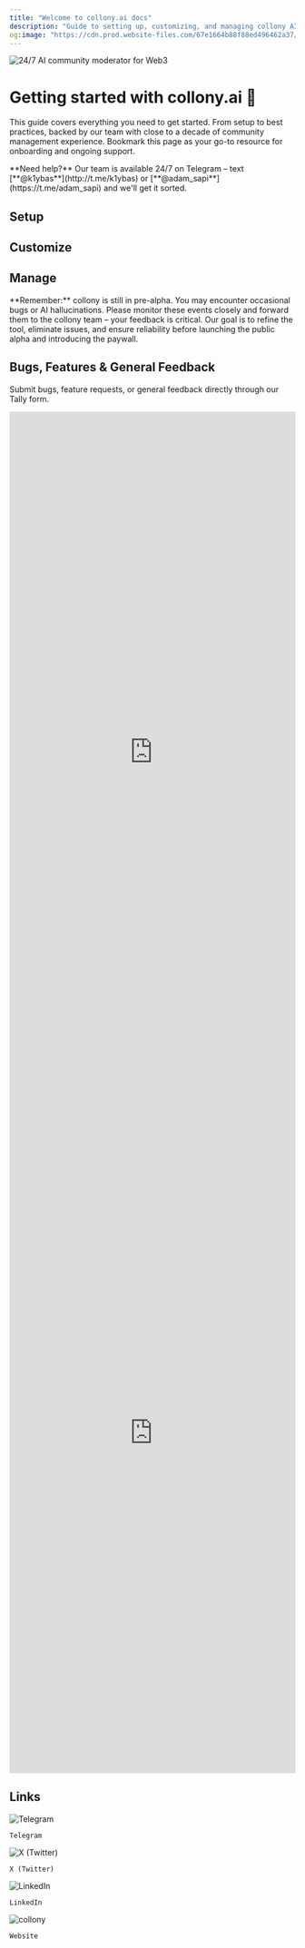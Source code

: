 ```yaml
---
title: "Welcome to collony.ai docs"
description: "Guide to setting up, customizing, and managing collony AI moderators for Telegram and Discord communities."
og:image: "https://cdn.prod.website-files.com/67e1664b88f88ed496462a37/68c29939da35f51ce7ee4c11_cover.png"
---
```


![24/7 AI community moderator for Web3](/public/cover.png)

# Getting started with collony.ai 🐝

This guide covers everything you need to get started. From setup to best practices, backed by our team with close to a decade of community management experience. Bookmark this page as your go-to resource for onboarding and ongoing support.

<Note>
  **Need help?** Our team is available 24/7 on Telegram – text [**@k1ybas**](http://t.me/k1ybas) or [**@adam_sapi**](https://t.me/adam_sapi) and we'll get it sorted.
</Note>

## Setup

<Columns cols={2}>
  <Card title="🏎️ Before you start" href="/before-you-start">
    
  </Card>
  <Card title="🔩 Prepare your Telegram group" href="/prepare-your-telegram-group">
    
  </Card>
  <Card title="🔎 Find collony AI on Telegram" href="/find-collony-ai-on-telegram">
    
  </Card>
  <Card title="💌 Add collony to your group" href="/add-collony-to-your-group">
    
  </Card>
</Columns>

## Customize

<Columns cols={2}>
  <Card title="🏗️ In-bot setup menu" href="/in-bot-setup-menu">
    
  </Card>
  <Card title="✏️ Add project description" href="/add-project-description">
    
  </Card>
  <Card title="📚 Add knowledge base" href="/add-project-knowledge-base">
    
  </Card>
  <Card title="⛏️ Set moderation rules" href="/set-community-moderation-rules">
    
  </Card>
  <Card title="🧠 Set moderator personality" href="/set-community-mod-personality">
    
  </Card>
</Columns>

## Manage

<Columns cols={2}>
  <Card title="🫂 Manage admins & moderators" href="/manage-admins-and-moderators">
    
  </Card>
  <Card title="⚙️ Admin dashboard chat" href="/setup-the-admin-dashboard-chat">
    
  </Card>
</Columns>

<Warning>
  **Remember:** collony is still in pre-alpha. You may encounter occasional bugs or AI hallucinations. Please monitor these events closely and forward them to the collony team – your feedback is critical. Our goal is to refine the tool, eliminate issues, and ensure reliability before launching the public alpha and introducing the paywall.
</Warning>

## Bugs, Features & General Feedback

Submit bugs, feature requests, or general feedback directly through our Tally form.

<iframe 
  src="https://tally.so/embed/n987yV?alignLeft=1&hideTitle=1&theme=light" 
  width="100%" 
  height="1200" 
  frameborder="0" 
  marginheight="0" 
  marginwidth="0" 
  title="collony.ai: Bugs, Features & General Feedback">
</iframe>

<iframe 
  src="https://tally.so/embed/n987yV?alignLeft=1&hideTitle=1&theme=dark" 
  width="100%" 
  height="1200" 
  frameborder="0" 
  marginheight="0" 
  marginwidth="0" 
  title="collony.ai: Bugs, Features & General Feedback">
</iframe>

## Links

<Columns cols={2}>
  <Card horizontal href="https://t.me/collonyai">
    <img
      src="/public/telegramlogo.webp"
      alt="Telegram"
      style={{ width:"24px",height:"24px",marginRight:"8px",objectFit:"contain" }}
    />

    Telegram
  </Card>
  <Card horizontal href="https://x.com/collonyai">
    <img
      src="/public/twitterlogo.webp"
      alt="X (Twitter)"
      style={{ width:"24px",height:"24px",marginRight:"8px",objectFit:"contain" }}
    />

    X (Twitter)
  </Card>
  <Card horizontal href="https://www.linkedin.com/company/collony">
    <img
      src="/public/linkedinlogo.webp"
      alt="LinkedIn"
      style={{ width:"24px",height:"24px",marginRight:"8px",objectFit:"contain" }}
    />

    LinkedIn
  </Card>
  <Card horizontal href="https://collony.ai">
    <img
      src="/public/collonylogo.png"
      alt="collony"
      style={{ width:"24px",height:"24px",marginRight:"8px",objectFit:"contain" }}
    />

    Website
  </Card>
</Columns>